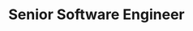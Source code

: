 ---
name: "Felix Widjaja"
bio: "Working with websites for 25 years. Now into Customer Experience."
title: "Senior Software Engineer"
avatar: "../../assets/images/authors/fwidjaja.png"
isTeam: true
team: "team"
position: "Engineering"
order: 7
social:
  github: "https://github.com/felixwidjaja"
  linkedin: "https://www.linkedin.com/in/felixwidjaja/"
--- 